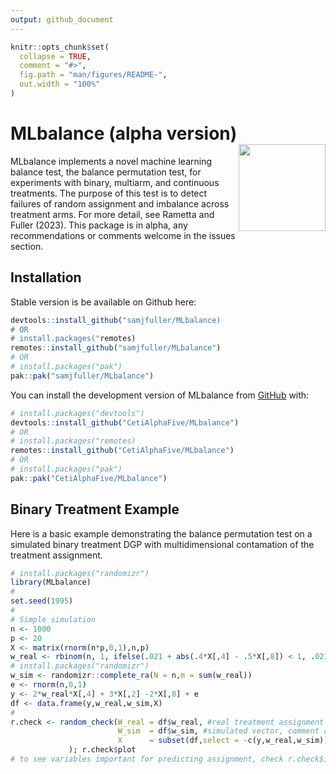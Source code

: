 ```yaml
---
output: github_document
---
```


```r
knitr::opts_chunk$set(
  collapse = TRUE,
  comment = "#>",
  fig.path = "man/figures/README-",
  out.width = "100%"
)
```

# MLbalance (alpha version) <a href='https://github.com/samjfuller/MLbalance/blob/master/man/figures/mlbalance_sticker.png'><img src='man/figures/mlbalance_sticker.png' align="right" height="139" /></a>

MLbalance implements a novel machine learning balance test, the balance permutation test, for experiments with binary, multiarm, and continuous treatments. The purpose of this test is to detect failures of random assignment and imbalance across treatment arms. For more detail, see Rametta and Fuller (2023). This package is in alpha, any recommendations or comments welcome in the issues section.  

## Installation

Stable version is be available on Github here: 

``` r 
devtools::install_github("samjfuller/MLbalance)
# OR 
# install.packages("remotes)
remotes::install_github("samjfuller/MLbalance")
# OR 
# install.packages("pak")
pak::pak("samjfuller/MLbalance")
```

You can install the development version of MLbalance from [GitHub](https://github.com/CetiAlphaFive/MLbalance) with:

``` r
# install.packages("devtools")
devtools::install_github("CetiAlphaFive/MLbalance")
# OR 
# install.packages("remotes)
remotes::install_github("CetiAlphaFive/MLbalance")
# OR 
# install.packages("pak")
pak::pak("CetiAlphaFive/MLbalance")
```

## Binary Treatment Example 

Here is a basic example demonstrating the balance permutation test on a simulated binary treatment DGP with multidimensional contamation of the treatment assignment.

```r
# install.packages("randomizr")
library(MLbalance)
#
set.seed(1995)
#
# Simple simulation 
n <- 1000
p <- 20
X <- matrix(rnorm(n*p,0,1),n,p)
w_real <- rbinom(n, 1, ifelse(.021 + abs(.4*X[,4] - .5*X[,8]) < 1, .021 + abs(.4*X[,4] - .5*X[,8]), 1))
# install.packages("randomizr")
w_sim <- randomizr::complete_ra(N = n,m = sum(w_real))
e <- rnorm(n,0,1)
y <- 2*w_real*X[,4] + 3*X[,2] -2*X[,8] + e
df <- data.frame(y,w_real,w_sim,X)
#
r.check <- random_check(W_real = df$w_real, #real treatment assignment vector 
                        W_sim  = df$w_sim, #simulated vector, comment out this argument to use permutated real assignment vector instead 
                        X      = subset(df,select = -c(y,w_real,w_sim)) #matrix of pretreatment covariates (or any covariates that SHOULD NOT be related to the assignment process/mechanism
             ); r.check$plot
# to see variables important for predicting assignment, check r.check$imp.predictors 
```


